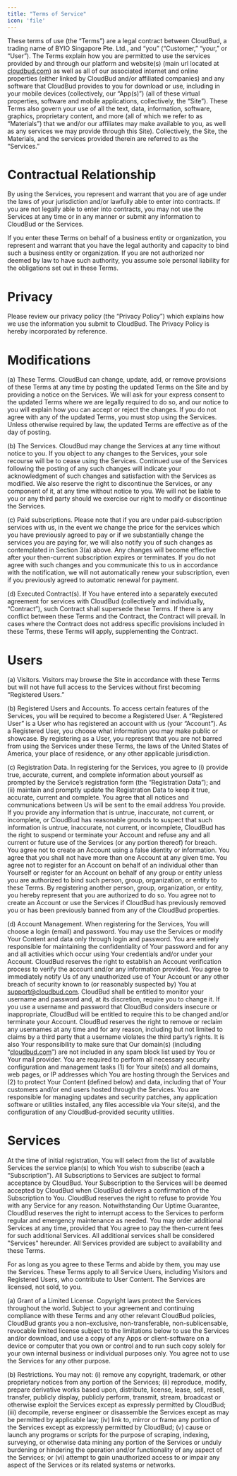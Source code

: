 ```yaml
---
title: "Terms of Service"
icon: 'file'
---
```


These terms of use (the “Terms”) are a legal contract between CloudBud, a trading name of BYIO Singapore Pte. Ltd., and “you” (“Customer,” “your,” or “User”). The Terms explain how you are permitted to use the services provided by and through our platform and website(s) (main url located at [cloudbud.com](http://cloudbud.com)) as well as all of our associated internet and online properties (either linked by CloudBud and/or affiliated companies) and any software that CloudBud provides to you for download or use, including in your mobile devices (collectively, our “App(s)”) (all of these virtual properties, software and mobile applications, collectively, the “Site”). These Terms also govern your use of all the text, data, information, software, graphics, proprietary content, and more (all of which we refer to as “Materials”) that we and/or our affiliates may make available to you, as well as any services we may provide through this Site). Collectively, the Site, the Materials, and the services provided therein are referred to as the “Services.”

# **Contractual Relationship**

By using the Services, you represent and warrant that you are of age under the laws of your jurisdiction and/or lawfully able to enter into contracts. If you are not legally able to enter into contracts, you may not use the Services at any time or in any manner or submit any information to CloudBud or the Services.

If you enter these Terms on behalf of a business entity or organization, you represent and warrant that you have the legal authority and capacity to bind such a business entity or organization. If you are not authorized nor deemed by law to have such authority, you assume sole personal liability for the obligations set out in these Terms.

# **Privacy**

Please review our privacy policy (the “Privacy Policy”) which explains how we use the information you submit to CloudBud. The Privacy Policy is hereby incorporated by reference.

# **Modifications**

(a) These Terms. CloudBud can change, update, add, or remove provisions of these Terms at any time by posting the updated Terms on the Site and by providing a notice on the Services. We will ask for your express consent to the updated Terms where we are legally required to do so, and our notice to you will explain how you can accept or reject the changes. If you do not agree with any of the updated Terms, you must stop using the Services. Unless otherwise required by law, the updated Terms are effective as of the day of posting.

(b) The Services. CloudBud may change the Services at any time without notice to you. If you object to any changes to the Services, your sole recourse will be to cease using the Services. Continued use of the Services following the posting of any such changes will indicate your acknowledgment of such changes and satisfaction with the Services as modified. We also reserve the right to discontinue the Services, or any component of it, at any time without notice to you. We will not be liable to you or any third party should we exercise our right to modify or discontinue the Services.

(c) Paid subscriptions. Please note that if you are under paid-subscription services with us, in the event we change the price for the services which you have previously agreed to pay or if we substantially change the services you are paying for, we will also notify you of such changes as contemplated in Section 3(a) above. Any changes will become effective after your then-current subscription expires or terminates. If you do not agree with such changes and you communicate this to us in accordance with the notification, we will not automatically renew your subscription, even if you previously agreed to automatic renewal for payment.

(d) Executed Contract(s). If You have entered into a separately executed agreement for services with CloudBud (collectively and individually, “Contract”), such Contract shall supersede these Terms. If there is any conflict between these Terms and the Contract, the Contract will prevail. In cases where the Contract does not address specific provisions included in these Terms, these Terms will apply, supplementing the Contract.

# **Users**

(a) Visitors. Visitors may browse the Site in accordance with these Terms but will not have full access to the Services without first becoming “Registered Users.”

(b) Registered Users and Accounts. To access certain features of the Services, you will be required to become a Registered User. A “Registered User” is a User who has registered an account with us (your “Account”). As a Registered User, you choose what information you may make public or showcase. By registering as a User, you represent that you are not barred from using the Services under these Terms, the laws of the United States of America, your place of residence, or any other applicable jurisdiction.

(c) Registration Data. In registering for the Services, you agree to (i) provide true, accurate, current, and complete information about yourself as prompted by the Service’s registration form (the “Registration Data”); and (ii) maintain and promptly update the Registration Data to keep it true, accurate, current and complete. You agree that all notices and communications between Us will be sent to the email address You provide. If you provide any information that is untrue, inaccurate, not current, or incomplete, or CloudBud has reasonable grounds to suspect that such information is untrue, inaccurate, not current, or incomplete, CloudBud has the right to suspend or terminate your Account and refuse any and all current or future use of the Services (or any portion thereof) for breach. You agree not to create an Account using a false identity or information. You agree that you shall not have more than one Account at any given time. You agree not to register for an Account on behalf of an individual other than Yourself or register for an Account on behalf of any group or entity unless you are authorized to bind such person, group, organization, or entity to these Terms. By registering another person, group, organization, or entity, you hereby represent that you are authorized to do so. You agree not to create an Account or use the Services if CloudBud has previously removed you or has been previously banned from any of the CloudBud properties.

(d) Account Management. When registering for the Services, You will choose a login (email) and password. You may use the Services or modify Your Content and data only through login and password. You are entirely responsible for maintaining the confidentiality of Your password and for any and all activities which occur using Your credentials and/or under your Account. CloudBud reserves the right to establish an Account verification process to verify the account and/or any information provided. You agree to immediately notify Us of any unauthorized use of Your Account or any other breach of security known to (or reasonably suspected by) You at [support@cloudbud.com](mailto:support@cloudbud.com). CloudBud shall be entitled to monitor your username and password and, at its discretion, require you to change it. If you use a username and password that CloudBud considers insecure or inappropriate, CloudBud will be entitled to require this to be changed and/or terminate your Account. CloudBud reserves the right to remove or reclaim any usernames at any time and for any reason, including but not limited to claims by a third party that a username violates the third party’s rights. It is also Your responsibility to make sure that Our domain(s) (including “[cloudbud.com](http://cloudbud.com)”) are not included in any spam block list used by You or Your mail provider. You are required to perform all necessary security configuration and management tasks (1) for Your site(s) and all domains, web pages, or IP addresses which You are hosting through the Services and (2) to protect Your Content (defined below) and data, including that of Your customers and/or end users hosted through the Services. You are responsible for managing updates and security patches, any application software or utilities installed, any files accessible via Your site(s), and the configuration of any CloudBud-provided security utilities.

# **Services**

At the time of initial registration, You will select from the list of available Services the service plan(s) to which You wish to subscribe (each a “Subscription”). All Subscriptions to Services are subject to formal acceptance by CloudBud. Your Subscription to the Services will be deemed accepted by CloudBud when CloudBud delivers a confirmation of the Subscription to You. CloudBud reserves the right to refuse to provide You with any Service for any reason. Notwithstanding Our Uptime Guarantee, CloudBud reserves the right to interrupt access to the Services to perform regular and emergency maintenance as needed. You may order additional Services at any time, provided that You agree to pay the then-current fees for such additional Services. All additional services shall be considered "Services" hereunder. All Services provided are subject to availability and these Terms.

For as long as you agree to these Terms and abide by them, you may use the Services. These Terms apply to all Service Users, including Visitors and Registered Users, who contribute to User Content. The Services are licensed, not sold, to you.

(a) Grant of a Limited License. Copyright laws protect the Services throughout the world. Subject to your agreement and continuing compliance with these Terms and any other relevant CloudBud policies, CloudBud grants you a non-exclusive, non-transferable, non-sublicensable, revocable limited license subject to the limitations below to use the Services and/or download, and use a copy of any Apps or client-software on a device or computer that you own or control and to run such copy solely for your own internal business or individual purposes only. You agree not to use the Services for any other purpose.

(b) Restrictions. You may not: (i) remove any copyright, trademark, or other proprietary notices from any portion of the Services; (ii) reproduce, modify, prepare derivative works based upon, distribute, license, lease, sell, resell, transfer, publicly display, publicly perform, transmit, stream, broadcast or otherwise exploit the Services except as expressly permitted by CloudBud; (iii) decompile, reverse engineer or disassemble the Services except as may be permitted by applicable law; (iv) link to, mirror or frame any portion of the Services except as expressly permitted by CloudBud; (v) cause or launch any programs or scripts for the purpose of scraping, indexing, surveying, or otherwise data mining any portion of the Services or unduly burdening or hindering the operation and/or functionality of any aspect of the Services; or (vi) attempt to gain unauthorized access to or impair any aspect of the Services or its related systems or networks.